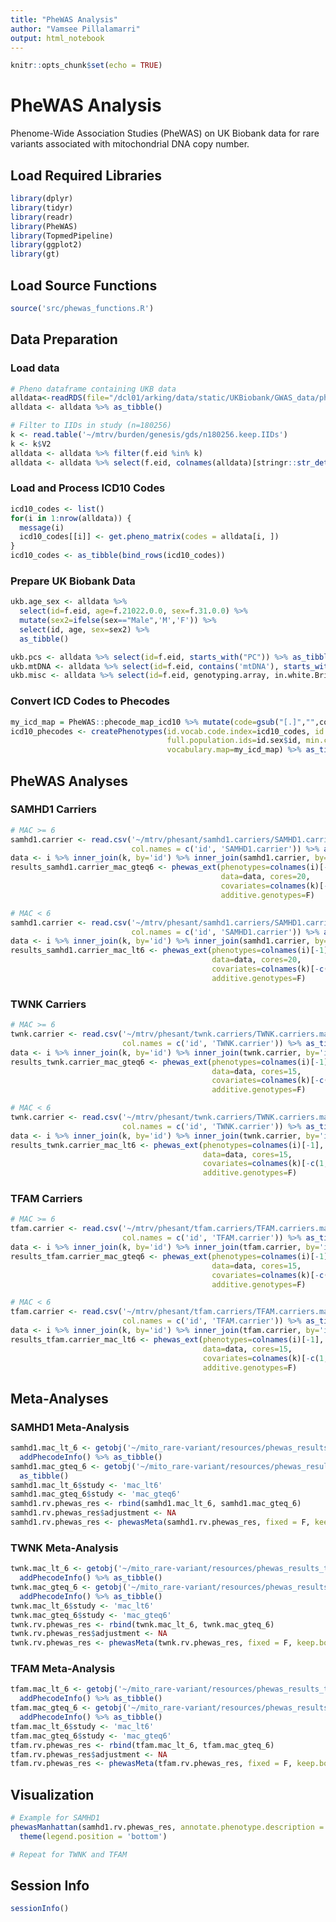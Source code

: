 ```yaml
---
title: "PheWAS Analysis"
author: "Vamsee Pillalamarri"
output: html_notebook
---
```


```r
knitr::opts_chunk$set(echo = TRUE)
```

# PheWAS Analysis

Phenome-Wide Association Studies (PheWAS) on UK Biobank data for rare variants 
associated with mitochondrial DNA copy number.

## Load Required Libraries

```r
library(dplyr)
library(tidyr)
library(readr)
library(PheWAS)
library(TopmedPipeline)
library(ggplot2)
library(gt)
```

## Load Source Functions

```r
source('src/phewas_functions.R')
```

## Data Preparation
### Load data
```r
# Pheno dataframe containing UKB data
alldata<-readRDS(file="/dcl01/arking/data/static/UKBiobank/GWAS_data/pheno/ukbCombined_031521.rds")
alldata <- alldata %>% as_tibble()

# Filter to IIDs in study (n=180256)
k <- read.table('~/mtrv/burden/genesis/gds/n180256.keep.IIDs')
k <- k$V2
alldata <- alldata %>% filter(f.eid %in% k)
alldata <- alldata %>% select(f.eid, colnames(alldata)[stringr::str_detect(colnames(alldata), "f.41270")])

```

### Load and Process ICD10 Codes
```r
icd10_codes <- list()
for(i in 1:nrow(alldata)) {
  message(i)
  icd10_codes[[i]] <- get.pheno_matrix(codes = alldata[i, ])
}
icd10_codes <- as_tibble(bind_rows(icd10_codes))
```

### Prepare UK Biobank Data

```r
ukb.age_sex <- alldata %>% 
  select(id=f.eid, age=f.21022.0.0, sex=f.31.0.0) %>% 
  mutate(sex2=ifelse(sex=="Male",'M','F')) %>% 
  select(id, age, sex=sex2) %>%
  as_tibble()

ukb.pcs <- alldata %>% select(id=f.eid, starts_with("PC")) %>% as_tibble()
ukb.mtDNA <- alldata %>% select(id=f.eid, contains('mtDNA'), starts_with('arrayCN')) %>% as_tibble()
ukb.misc <- alldata %>% select(id=f.eid, genotyping.array, in.white.British.ancestry.subset, used.in.pca.calculation) %>% as_tibble()
```

### Convert ICD Codes to Phecodes

```r
my_icd_map = PheWAS::phecode_map_icd10 %>% mutate(code=gsub("[.]","",code))
icd10_phecodes <- createPhenotypes(id.vocab.code.index=icd10_codes, id.sex=id.sex, 
                                   full.population.ids=id.sex$id, min.code.count=1, 
                                   vocabulary.map=my_icd_map) %>% as_tibble()
```

## PheWAS Analyses

### SAMHD1 Carriers
```r
# MAC >= 6
samhd1.carrier <- read.csv('~/mtrv/phesant/samhd1.carriers/SAMHD1.carriers.mac_gteq_6',
                           col.names = c('id', 'SAMHD1.carrier')) %>% as_tibble()
data <- i %>% inner_join(k, by='id') %>% inner_join(samhd1.carrier, by='id')
results_samhd1.carrier_mac_gteq6 <- phewas_ext(phenotypes=colnames(i)[-1], genotypes='SAMHD1.carrier',
                                               data=data, cores=20, 
                                               covariates=colnames(k)[-c(1,2)], 
                                               additive.genotypes=F)

# MAC < 6
samhd1.carrier <- read.csv('~/mtrv/phesant/samhd1.carriers/SAMHD1.carriers.mac_lt_6',
                           col.names = c('id', 'SAMHD1.carrier')) %>% as_tibble()
data <- i %>% inner_join(k, by='id') %>% inner_join(samhd1.carrier, by='id')
results_samhd1.carrier_mac_lt6 <- phewas_ext(phenotypes=colnames(i)[-1], genotypes='SAMHD1.carrier',
                                             data=data, cores=20, 
                                             covariates=colnames(k)[-c(1,2)], 
                                             additive.genotypes=F)
```

### TWNK Carriers
```r
# MAC >= 6
twnk.carrier <- read.csv('~/mtrv/phesant/twnk.carriers/TWNK.carriers.mac_gteq_6',
                         col.names = c('id', 'TWNK.carrier')) %>% as_tibble()
data <- i %>% inner_join(k, by='id') %>% inner_join(twnk.carrier, by='id')
results_twnk.carrier_mac_gteq6 <- phewas_ext(phenotypes=colnames(i)[-1], genotypes='TWNK.carrier',
                                             data=data, cores=15, 
                                             covariates=colnames(k)[-c(1,2)], 
                                             additive.genotypes=F)

# MAC < 6
twnk.carrier <- read.csv('~/mtrv/phesant/twnk.carriers/TWNK.carriers.mac_lt_6',
                         col.names = c('id', 'TWNK.carrier')) %>% as_tibble()
data <- i %>% inner_join(k, by='id') %>% inner_join(twnk.carrier, by='id')
results_twnk.carrier_mac_lt6 <- phewas_ext(phenotypes=colnames(i)[-1], genotypes='TWNK.carrier',
                                           data=data, cores=15, 
                                           covariates=colnames(k)[-c(1,2)], 
                                           additive.genotypes=F)
```

### TFAM Carriers

```r
# MAC >= 6
tfam.carrier <- read.csv('~/mtrv/phesant/tfam.carriers/TFAM.carriers.mac_gteq_6',
                         col.names = c('id', 'TFAM.carrier')) %>% as_tibble()
data <- i %>% inner_join(k, by='id') %>% inner_join(tfam.carrier, by='id')
results_tfam.carrier_mac_gteq6 <- phewas_ext(phenotypes=colnames(i)[-1], genotypes='TFAM.carrier',
                                             data=data, cores=15, 
                                             covariates=colnames(k)[-c(1,2)], 
                                             additive.genotypes=F)

# MAC < 6
tfam.carrier <- read.csv('~/mtrv/phesant/tfam.carriers/TFAM.carriers.mac_lt_6',
                         col.names = c('id', 'TFAM.carrier')) %>% as_tibble()
data <- i %>% inner_join(k, by='id') %>% inner_join(tfam.carrier, by='id')
results_tfam.carrier_mac_lt6 <- phewas_ext(phenotypes=colnames(i)[-1], genotypes='TFAM.carrier',
                                           data=data, cores=15, 
                                           covariates=colnames(k)[-c(1,2)], 
                                           additive.genotypes=F)
```

## Meta-Analyses

### SAMHD1 Meta-Analysis

```r
samhd1.mac_lt_6 <- getobj('~/mito_rare-variant/resources/phewas_results_samhd1_mac_lt6.rds') %>% 
  addPhecodeInfo() %>% as_tibble()
samhd1.mac_gteq_6 <- getobj('~/mito_rare-variant/resources/phewas_results_samhd1_mac_gteq6.rds') %>%
  as_tibble()
samhd1.mac_lt_6$study <- 'mac_lt6'
samhd1.mac_gteq_6$study <- 'mac_gteq6'
samhd1.rv.phewas_res <- rbind(samhd1.mac_lt_6, samhd1.mac_gteq_6)
samhd1.rv.phewas_res$adjustment <- NA
samhd1.rv.phewas_res <- phewasMeta(samhd1.rv.phewas_res, fixed = F, keep.both = T, cores=1)
```

### TWNK Meta-Analysis

```r
twnk.mac_lt_6 <- getobj('~/mito_rare-variant/resources/phewas_results_twnk_mac_lt6.rds') %>% 
  addPhecodeInfo() %>% as_tibble()
twnk.mac_gteq_6 <- getobj('~/mito_rare-variant/resources/phewas_results_twnk_mac_gteq6.rds') %>%
  addPhecodeInfo() %>% as_tibble()
twnk.mac_lt_6$study <- 'mac_lt6'
twnk.mac_gteq_6$study <- 'mac_gteq6'
twnk.rv.phewas_res <- rbind(twnk.mac_lt_6, twnk.mac_gteq_6)
twnk.rv.phewas_res$adjustment <- NA
twnk.rv.phewas_res <- phewasMeta(twnk.rv.phewas_res, fixed = F, keep.both = T, cores=1)
```

### TFAM Meta-Analysis

```r
tfam.mac_lt_6 <- getobj('~/mito_rare-variant/resources/phewas_results_tfam_mac_lt6.rds') %>% 
  addPhecodeInfo() %>% as_tibble()
tfam.mac_gteq_6 <- getobj('~/mito_rare-variant/resources/phewas_results_tfam_mac_gteq6.rds') %>%
  addPhecodeInfo() %>% as_tibble()
tfam.mac_lt_6$study <- 'mac_lt6'
tfam.mac_gteq_6$study <- 'mac_gteq6'
tfam.rv.phewas_res <- rbind(tfam.mac_lt_6, tfam.mac_gteq_6)
tfam.rv.phewas_res$adjustment <- NA
tfam.rv.phewas_res <- phewasMeta(tfam.rv.phewas_res, fixed = F, keep.both = T, cores=1)
```

## Visualization

```r
# Example for SAMHD1
phewasManhattan(samhd1.rv.phewas_res, annotate.phenotype.description = T, OR.direction=T, OR.size=T) + 
  theme(legend.position = 'bottom')

# Repeat for TWNK and TFAM
```

## Session Info

```r
sessionInfo()
```
